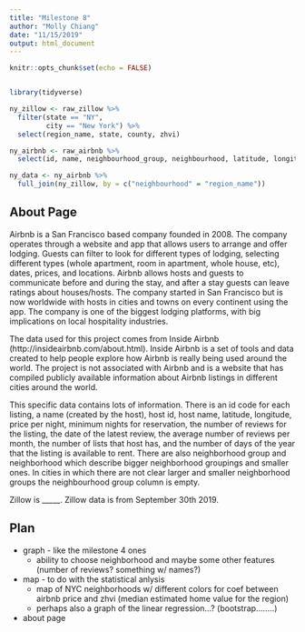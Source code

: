 ```yaml
---
title: "Milestone 8"
author: "Molly Chiang"
date: "11/15/2019"
output: html_document
---
```


```r
knitr::opts_chunk$set(echo = FALSE)


library(tidyverse)

```

```r

ny_zillow <- raw_zillow %>%
  filter(state == "NY",
         city == "New York") %>%
  select(region_name, state, county, zhvi)

ny_airbnb <- raw_airbnb %>%
  select(id, name, neighbourhood_group, neighbourhood, latitude, longitude, price, host_id, minimum_nights, number_of_reviews, availability_365)

ny_data <- ny_airbnb %>%
  full_join(ny_zillow, by = c("neighbourhood" = "region_name"))

```


## About Page

Airbnb is a San Francisco based company founded in 2008. The company operates through a website and app that allows users to arrange and offer lodging. Guests can filter to look for different types of lodging, selecting different types (whole apartment, room in apartment, whole house, etc), dates, prices, and locations. Airbnb allows hosts and guests to communicate before and during the stay, and after a stay guests can leave ratings about houses/hosts. The company started in San Francisco but is now worldwide with hosts in cities and towns on every continent using the app. The company is one of the biggest lodging platforms, with big implications on local hospitality industries.

The data used for this project comes from Inside Airbnb (http://insideairbnb.com/about.html). Inside Airbnb is a set of tools and data created to help people explore how Airbnb is really being used around the world. The project is not associated with Airbnb and is a website that has compiled publicly available information about Airbnb listings in different cities around the world. 

This specific data contains lots of information. There is an id code for each listing, a name (created by the host), host id, host name, latitude, longitude, price per night, minimum nights for reservation, the number of reviews for the listing, the date of the latest review, the average number of reviews per month, the number of lists that host has, and the number of days of the year that the listing is available to rent. There are also neighborhood group and neighborhood which describe bigger neighborhood groupings and smaller ones. In cities in which there are not clear larger and smaller neighborhood groups the neighbourhood group column is empty.

Zillow is _____.
Zillow data is from September 30th 2019.


## Plan 

- graph - like the milestone 4 ones 
  - ability to choose neighborhood and maybe some other features (number of reviews? 
    something w/ names?)
    
- map - to do with the statistical anlysis
  - map of NYC neighborhoods w/ different colors for coef between airbnb price and 
    zhvi (median estimated home value for the region)
  - perhaps also a graph of the linear regression...? (bootstrap........)
  
- about page 
  
  


